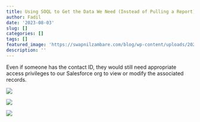 ```yaml
---
title: Using SOQL to Get the Data We Need (Instead of Pulling a Report)
author: Fadil
date: '2023-08-03'
slug: []
categories: []
tags: []
featured_image: 'https://swapnilzambare.com/blog/wp-content/uploads/2022/05/SOQL.png'
description: ''
---
```



Even if someone has the contact ID, they would still need appropriate access privileges to our Salesforce org to view or modify the associated records.

![](images/salesforce inspector.png)

![](images/emails.png)

![](images/status.png)

